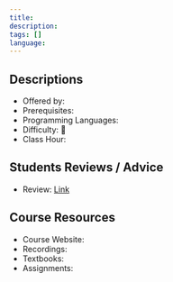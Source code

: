 ```yaml
---
title: 
description:
tags: []
language:
---
```


## Descriptions

-   Offered by:
-   Prerequisites:
-   Programming Languages:
-   Difficulty: 🌟
-   Class Hour:

## Students Reviews / Advice

-   Review: [Link](/blog)

## Course Resources

-   Course Website: []()
-   Recordings: []()
-   Textbooks: []()
-   Assignments:
